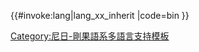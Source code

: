 <includeonly>{{#invoke:lang|lang_xx_inherit
|code=bin
}}</includeonly><noinclude>
{{Documentation|Template:Lang-x/doc}}
[[Category:尼日-剛果語系多語言支持模板]]
</noinclude>
